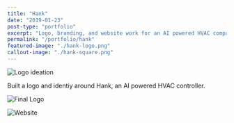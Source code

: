 ```yaml
---
title: "Hank"
date: "2019-01-23"
post-type: "portfolio"
excerpt: "Logo, branding, and website work for an AI powered HVAC company"
permalink: "/portfolio/hank"
featured-image: "./hank-logo.png"
callout-image: "./hank-square.png"
---
```


![Logo ideation](./hank-ideation.png)

Built a logo and identiy around Hank, an AI powered HVAC controller.

![Final Logo](./hank-logo.png)

![Website](./hank-homepage.png)